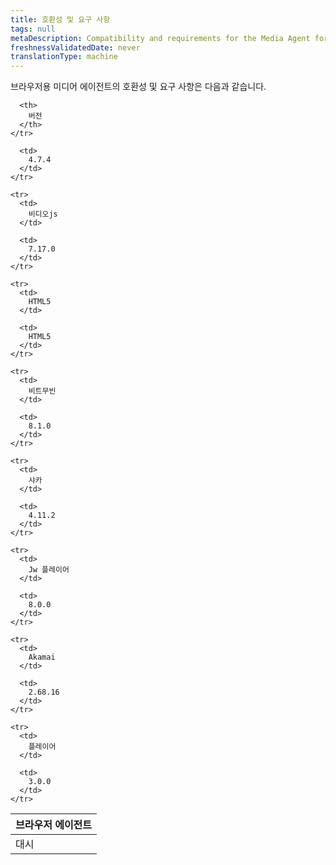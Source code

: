 ```yaml
---
title: 호환성 및 요구 사항
tags: null
metaDescription: Compatibility and requirements for the Media Agent for Browser.
freshnessValidatedDate: never
translationType: machine
---
```


브라우저용 미디어 에이전트의 호환성 및 요구 사항은 다음과 같습니다.

<table>
  <thead>
    <tr>
      <th style={{width: "200px"}}>
        브라우저 에이전트
      </th>

      <th>
        버전
      </th>
    </tr>
  </thead>

  <tbody>
    <tr>
      <td>
        대시
      </td>

      <td>
        4.7.4
      </td>
    </tr>

    <tr>
      <td>
        비디오js
      </td>

      <td>
        7.17.0
      </td>
    </tr>

    <tr>
      <td>
        HTML5
      </td>

      <td>
        HTML5
      </td>
    </tr>

    <tr>
      <td>
        비트무빈
      </td>

      <td>
        8.1.0
      </td>
    </tr>

    <tr>
      <td>
        샤카
      </td>

      <td>
        4.11.2
      </td>
    </tr>

    <tr>
      <td>
        Jw 플레이어
      </td>

      <td>
        8.0.0
      </td>
    </tr>

    <tr>
      <td>
        Akamai
      </td>

      <td>
        2.68.16
      </td>
    </tr>

    <tr>
      <td>
        플레이어
      </td>

      <td>
        3.0.0
      </td>
    </tr>
  </tbody>
</table>